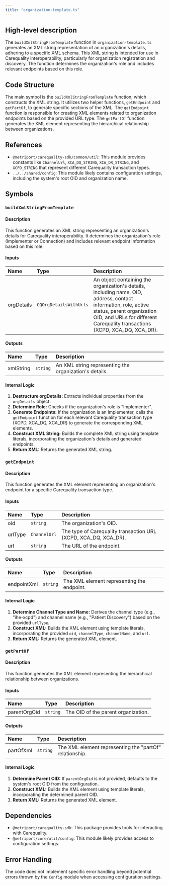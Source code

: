 ```yaml
---
title: "organization-template.ts"
---
```


## High-level description
The `buildXmlStringFromTemplate` function in `organization-template.ts` generates an XML string representation of an organization's details, adhering to a specific XML schema. This XML string is intended for use in Carequality interoperability, particularly for organization registration and discovery. The function determines the organization's role and includes relevant endpoints based on this role.

## Code Structure
The main symbol is the `buildXmlStringFromTemplate` function, which constructs the XML string. It utilizes two helper functions, `getEndpoint` and `getPartOf`, to generate specific sections of the XML. The `getEndpoint` function is responsible for creating XML elements related to organization endpoints based on the provided URL type. The `getPartOf` function generates the XML element representing the hierarchical relationship between organizations.

## References
- `@metriport/carequality-sdk/common/util`: This module provides constants like `ChannelUrl`, `XCA_DQ_STRING`, `XCA_DR_STRING`, and `XCPD_STRING` that represent different Carequality transaction types.
- `../../shared/config`: This module likely contains configuration settings, including the system's root OID and organization name.

## Symbols

### `buildXmlStringFromTemplate`
#### Description
This function generates an XML string representing an organization's details for Carequality interoperability. It determines the organization's role (Implementer or Connection) and includes relevant endpoint information based on this role.

#### Inputs
| Name | Type | Description |
|:-----|:-----|:------------|
| orgDetails | `CQOrgDetailsWithUrls` | An object containing the organization's details, including name, OID, address, contact information, role, active status, parent organization OID, and URLs for different Carequality transactions (XCPD, XCA_DQ, XCA_DR). |

#### Outputs
| Name | Type | Description |
|:-----|:-----|:------------|
| xmlString | `string` | An XML string representing the organization's details. |

#### Internal Logic
1. **Destructure orgDetails:** Extracts individual properties from the `orgDetails` object.
2. **Determine Role:** Checks if the organization's role is "Implementer".
3. **Generate Endpoints:** If the organization is an Implementer, calls the `getEndpoint` function for each relevant Carequality transaction type (XCPD, XCA_DQ, XCA_DR) to generate the corresponding XML elements.
4. **Construct XML String:** Builds the complete XML string using template literals, incorporating the organization's details and generated endpoints.
5. **Return XML:** Returns the generated XML string.

### `getEndpoint`
#### Description
This function generates the XML element representing an organization's endpoint for a specific Carequality transaction type.

#### Inputs
| Name | Type | Description |
|:-----|:-----|:------------|
| oid | `string` | The organization's OID. |
| urlType | `ChannelUrl` | The type of Carequality transaction URL (XCPD, XCA_DQ, XCA_DR). |
| url | `string` | The URL of the endpoint. |

#### Outputs
| Name | Type | Description |
|:-----|:-----|:------------|
| endpointXml | `string` | The XML element representing the endpoint. |

#### Internal Logic
1. **Determine Channel Type and Name:** Derives the channel type (e.g., "ihe-xcpd") and channel name (e.g., "Patient Discovery") based on the provided `urlType`.
2. **Construct XML:** Builds the XML element using template literals, incorporating the provided `oid`, `channelType`, `channelName`, and `url`.
3. **Return XML:** Returns the generated XML element.

### `getPartOf`
#### Description
This function generates the XML element representing the hierarchical relationship between organizations.

#### Inputs
| Name | Type | Description |
|:-----|:-----|:------------|
| parentOrgOid | `string` | The OID of the parent organization. |

#### Outputs
| Name | Type | Description |
|:-----|:-----|:------------|
| partOfXml | `string` | The XML element representing the "partOf" relationship. |

#### Internal Logic
1. **Determine Parent OID:** If `parentOrgOid` is not provided, defaults to the system's root OID from the configuration.
2. **Construct XML:** Builds the XML element using template literals, incorporating the determined parent OID.
3. **Return XML:** Returns the generated XML element.

## Dependencies
- `@metriport/carequality-sdk`: This package provides tools for interacting with Carequality.
- `@metriport/core/util/config`: This module likely provides access to configuration settings.

## Error Handling
The code does not implement specific error handling beyond potential errors thrown by the `Config` module when accessing configuration settings.
